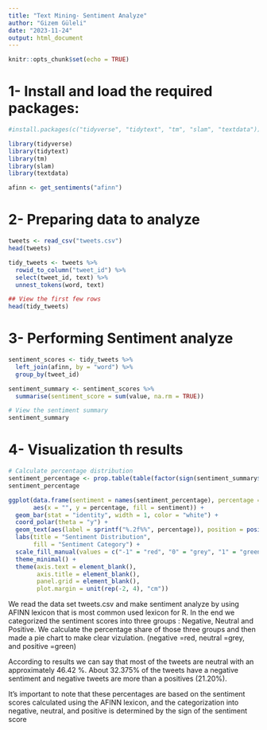 ---
title: "Text Mining- Sentiment Analyze"
author: "Gizem Güleli"
date: "2023-11-24"
output: html_document
---

```{r setup, include=FALSE}
knitr::opts_chunk$set(echo = TRUE)
```


# 1- Install and load the required packages:


```{r Install packages ,include=FALSE,warning=FALSE, results=FALSE, message=FALSE}
#install.packages(c("tidyverse", "tidytext", "tm", "slam", "textdata"))
```

```{r load packages ,include=FALSE,warning=FALSE, results=FALSE, message=FALSE}

library(tidyverse)
library(tidytext)
library(tm)
library(slam)
library(textdata)
```

```{r  Load the AFINN lexicon for sentiment analysis}

afinn <- get_sentiments("afinn")

```


# 2- Preparing data to analyze #############################

```{r Read Dataset}
tweets <- read_csv("tweets.csv")
head(tweets)

```

```{r  Create a tidy text data frame}

tidy_tweets <- tweets %>%
  rowid_to_column("tweet_id") %>%
  select(tweet_id, text) %>%
  unnest_tokens(word, text)

## View the first few rows
head(tidy_tweets)

```


# 3- Performing Sentiment analyze ############################


```{r Join the AFINN lexicon with the tidy text data }

sentiment_scores <- tidy_tweets %>%
  left_join(afinn, by = "word") %>%
  group_by(tweet_id) 
```

```{r Summarize sentiment scores}

sentiment_summary <- sentiment_scores %>%
  summarise(sentiment_score = sum(value, na.rm = TRUE))

# View the sentiment summary
sentiment_summary
```



# 4- Visualization th results #############

```{r}
# Calculate percentage distribution
sentiment_percentage <- prop.table(table(factor(sign(sentiment_summary$sentiment_score)))) * 100
sentiment_percentage
```



```{r Create a bar plot of sentiment scores}

ggplot(data.frame(sentiment = names(sentiment_percentage), percentage = as.numeric(sentiment_percentage)), 
       aes(x = "", y = percentage, fill = sentiment)) +
  geom_bar(stat = "identity", width = 1, color = "white") +
  coord_polar(theta = "y") +
  geom_text(aes(label = sprintf("%.2f%%", percentage)), position = position_stack(vjust = 0.5), color = "black") +
  labs(title = "Sentiment Distribution",
       fill = "Sentiment Category") +
  scale_fill_manual(values = c("-1" = "red", "0" = "grey", "1" = "green")) +
  theme_minimal() +
  theme(axis.text = element_blank(),
        axis.title = element_blank(),
        panel.grid = element_blank(),
        plot.margin = unit(rep(-2, 4), "cm"))

```




We read the data set tweets.csv and make sentiment analyze by using AFINN lexicon that is most common used lexicon for R. 
In the end we  categorized the sentiment scores into three groups : Negative, Neutral and Positive. We calculate the percentage share of those three groups and then made a pie chart to make clear vizulation.
(negative =red, neutral =grey, and positive =green)

According to results we can say that most of the tweets are neutral  with an approximately 46.42 %. About 32.375% of the tweets have a negative sentiment and negative tweets are more than a positives (21.20%). 

It's important to note that these percentages are based on the sentiment scores calculated using the AFINN lexicon, and the categorization into negative, neutral, and positive is determined by the sign of the sentiment score


